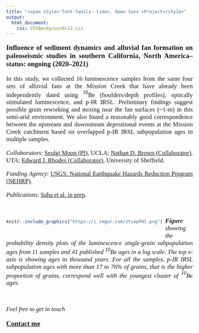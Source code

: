---
title: "<span style='font-family: times, Open Sans'>Project</style>"
output: 
  html_document:
    css: CSSBackgrounds13.css
---

<style>
body {
text-align: justify}
</style>

<p style="font-family: times, Open Sans; font-size:14pt">
**Influence of sediment dynamics and alluvial fan formation on paleoseismic studies in southern California, North America–status: ongoing (2020–2021)** 
</p>
<p style="font-family: times, Open Sans; font-size:12.5pt">
In this study, we collected 16 luminescence samples from the same four sets of alluvial fans at the Mission Creek that have already been independently dated using $^{10}$Be (boulders/depth profiles), optically stimulated luminescence, and p-IR IRSL. Preliminary findings suggest possible grain reworking and mixing near the fan surfaces (~1-m) in this semi-arid environment. We also found a reasonably good correspondence between the upstream and downstream depositional events at the Mission Creek catchment based on overlapped p-IR IRSL subpopulation ages in multiple samples.
</p>
<p style="font-family: times, Open Sans; font-size:12.5pt">
*Collaborators*: [Seulgi Moon (PI)](https://faculty.epss.ucla.edu/~sgmoon/), UCLA; [Nathan D. Brown (Collaborator)](https://nathandbrown.wixsite.com/home), UTA; [Edward J. Rhodes (Collaborator)](https://www.sheffield.ac.uk/geography/people/academic-staff/edward-rhodes), University of Sheffield.
</p>
<p style="font-family: times, Open Sans; font-size:12.5pt">
*Funding Agency*: [USGS: National Earthquake Hazards Reduction Program (NEHRP)](https://www.nehrp.gov/).
</p>
<p style="font-family: times, Open Sans; font-size:12.5pt">
*Publications*: [Saha et al. in prep](WMA.html).
</p>

<br>

<div style= "float:left;position: relative; right: 0px; top: -7px;">
```{r echo=FALSE, out.width="500px", fig.align='left'}

knitr::include_graphics("https://i.imgur.com/ztsapPHl.png") 

```
</div>

<p style="font-family: times, Open Sans; font-size:12.5pt">
***Figure*** *showing the probability density plots of the luminescence single-grain subpopulation ages from 11 samples and 41 published $^{10}$Be ages in a log scale. The top x-axis is showing ages in thousand years. For all the samples, p-IR IRSL subpopulation ages with more than 17 to 76% of grains, that is the higher proportion of grains, correspond well with the youngest cluster of $^{10}$Be ages.*
</p>

<br>

<p style="font-family: times, Open Sans; font-size:12.5pt">
*Feel free to get in touch*
</p> 
<p style="font-family: times, Open Sans; font-size:14pt">
[**Contact me**](Contactme.html)
</p>